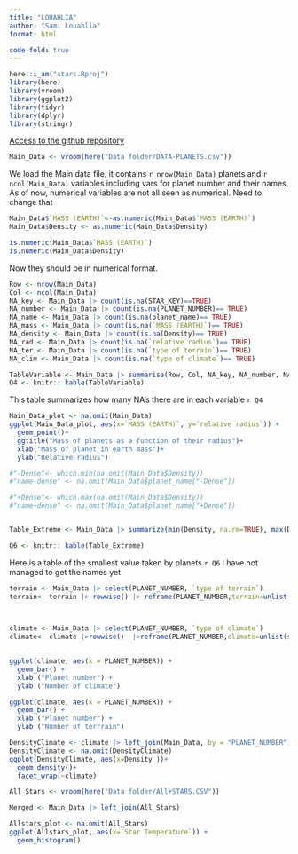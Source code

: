 ```yaml
---
title: "LOUAHLIA"
author: "Sami Louahlia"
format: html

code-fold: true
---
```


```r
here::i_am("stars.Rproj")
library(here)
library(vroom)
library(ggplot2)
library(tidyr)
library(dplyr)
library(stringr)
```

[Access to the github repository](https://github.com/SamiLhl/stars)

```r
Main_Data <- vroom(here("Data folder/DATA-PLANETS.csv"))

```
We load the Main data file, it contains `r nrow(Main_Data)` planets and `r ncol(Main_Data)` variables including vars for planet number and their names. As of now, numerical variables are not all seen as numerical. Need to change that

```r
Main_Data$`MASS (EARTH)`<-as.numeric(Main_Data$`MASS (EARTH)`)
Main_Data$Density <- as.numeric(Main_Data$Density)

is.numeric(Main_Data$`MASS (EARTH)`)
is.numeric(Main_Data$Density)
```
Now they should be in numerical format. 

```r
Row <- nrow(Main_Data)
Col <- ncol(Main_Data)
NA_key <- Main_Data |> count(is.na(STAR_KEY)==TRUE)
NA_number <- Main_Data |> count(is.na(PLANET_NUMBER)== TRUE)
NA_name <- Main_Data |> count(is.na(planet_name)== TRUE)
NA_mass <- Main_Data |> count(is.na(`MASS (EARTH)`)== TRUE)
NA_density <- Main_Data |> count(is.na(Density)== TRUE)
NA_rad <- Main_Data |> count(is.na(`relative radius`)== TRUE) 
NA_ter <- Main_Data |> count(is.na(`type of terrain`)== TRUE)
NA_clim <- Main_Data |> count(is.na(`type of climate`)== TRUE)

TableVariable <- Main_Data |> summarise(Row, Col, NA_key, NA_number, NA_name, NA_mass, NA_density, NA_rad, NA_ter, NA_clim )
Q4 <- knitr:: kable(TableVariable)
```


This table summarizes how many NA's there are in each variable `r Q4`

```r
Main_Data_plot <- na.omit(Main_Data)
ggplot(Main_Data_plot, aes(x=`MASS (EARTH)`, y=`relative radius`)) +
  geom_point()+
  ggtitle("Mass of planets as a function of their radius")+
  xlab("Mass of planet in earth mass")+
  ylab("Relative radius")
```
```r

#"-Dense"<- which.min(na.omit(Main_Data$Density))
#"name-dense" <- na.omit(Main_Data$planet_name["-Dense"])

#"+Dense"<- which.max(na.omit(Main_Data$Density))
#"name+dense" <- na.omit(Main_Data$planet_name["+Dense"])


Table_Extreme <- Main_Data |> summarize(min(Density, na.rm=TRUE), max(Density, na.rm=TRUE), min(`MASS (EARTH)`, na.rm=TRUE), max(`MASS (EARTH)`, na.rm=TRUE), min(`relative radius`, na.rm=TRUE), max(`relative radius`, na.rm=TRUE))

Q6 <- knitr:: kable(Table_Extreme)
```
Here is a table of the smallest value taken by planets `r Q6` I have not managed to get the names yet

```r

terrain <- Main_Data |> select(PLANET_NUMBER, `type of terrain`)
terrain<- terrain |> rowwise() |> reframe(PLANET_NUMBER,terrain=unlist(str_split(`type of terrain`,", ")))
  


climate <- Main_Data |> select(PLANET_NUMBER, `type of climate`)
climate<- climate |>rowwise()  |>reframe(PLANET_NUMBER,climate=unlist(str_split(`type of climate`,", ")))
  

```


```r
ggplot(climate, aes(x = PLANET_NUMBER)) +
  geom_bar() +
  xlab ("Planet number") +
  ylab ("Number of climate")
```


```r
ggplot(climate, aes(x = PLANET_NUMBER)) +
  geom_bar() +
  xlab ("Planet number") +
  ylab ("Number of terrrain")
```

```r
DensityClimate <- climate |> left_join(Main_Data, by = "PLANET_NUMBER")
DensityClimate <- na.omit(DensityClimate)
ggplot(DensityClimate, aes(x=Density ))+
  geom_density()+
  facet_wrap(~climate)
```

```r
All_Stars <- vroom(here("Data folder/All+STARS.CSV"))
```
```r
Merged <- Main_Data |> left_join(All_Stars)

```


```r
Allstars_plot <- na.omit(All_Stars)
ggplot(Allstars_plot, aes(x=`Star Temperature`)) + 
  geom_histogram()

```



